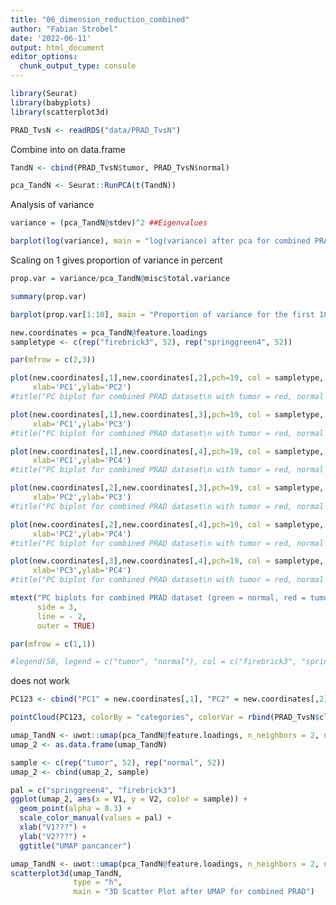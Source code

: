 ```yaml
---
title: "06_dimension_reduction_combined"
author: "Fabian Strobel"
date: '2022-06-11'
output: html_document
editor_options: 
  chunk_output_type: console
---
```


```r
library(Seurat)
library(babyplots)
library(scatterplot3d)
```

```r
PRAD_TvsN <- readRDS("data/PRAD_TvsN")
```

Combine into on data.frame
```r
TandN <- cbind(PRAD_TvsN$tumor, PRAD_TvsN$normal)
```

```r
pca_TandN <- Seurat::RunPCA(t(TandN))
```

Analysis of variance
```r
variance = (pca_TandN@stdev)^2 ##Eigenvalues

barplot(log(variance), main = "log(variance) after pca for combined PRAD dataset", xlab = "PC_i", ylab = "log(variance)")
```

Scaling on 1 gives proportion of variance in percent
```r
prop.var = variance/pca_TandN@misc$total.variance

summary(prop.var)

barplot(prop.var[1:10], main = "Proportion of variance for the first 10 PCs", xlab = "PCs", ylab = "Proportion of variance")
```

```r
new.coordinates = pca_TandN@feature.loadings
sampletype <- c(rep("firebrick3", 52), rep("springgreen4", 52))

par(mfrow = c(2,3))

plot(new.coordinates[,1],new.coordinates[,2],pch=19, col = sampletype,
     xlab='PC1',ylab='PC2')
#title("PC biplot for combined PRAD dataset\n with tumor = red, normal = green")

plot(new.coordinates[,1],new.coordinates[,3],pch=19, col = sampletype,
     xlab='PC1',ylab='PC3')
#title("PC biplot for combined PRAD dataset\n with tumor = red, normal = green")

plot(new.coordinates[,1],new.coordinates[,4],pch=19, col = sampletype,
     xlab='PC1',ylab='PC4')
#title("PC biplot for combined PRAD dataset\n with tumor = red, normal = green")

plot(new.coordinates[,2],new.coordinates[,3],pch=19, col = sampletype,
     xlab='PC2',ylab='PC3')
#title("PC biplot for combined PRAD dataset\n with tumor = red, normal = green")

plot(new.coordinates[,2],new.coordinates[,4],pch=19, col = sampletype,
     xlab='PC2',ylab='PC4')
#title("PC biplot for combined PRAD dataset\n with tumor = red, normal = green")

plot(new.coordinates[,3],new.coordinates[,4],pch=19, col = sampletype,
     xlab='PC3',ylab='PC4')
#title("PC biplot for combined PRAD dataset\n with tumor = red, normal = green")

mtext("PC biplots for combined PRAD dataset (green = normal, red = tumor)",
      side = 3,
      line = - 2,
      outer = TRUE)

par(mfrow = c(1,1))

#legend(50, legend = c("tumor", "normal"), col = c("firebrick3", "springgreen4"), horiz = T, cex = 0.75)
```

does not work
```r
PC123 <- cbind("PC1" = new.coordinates[,1], "PC2" = new.coordinates[,2], "PC3" = new.coordinates[,3])

pointCloud(PC123, colorBy = "categories", colorVar = rbind(PRAD_TvsN$clinical$gender, PRAD_TvsN$clinical$gender))
```

```r
umap_TandN <- uwot::umap(pca_TandN@feature.loadings, n_neighbors = 2, n_components = 2)
umap_2 <- as.data.frame(umap_TandN)

sample <- c(rep("tumor", 52), rep("normal", 52))
umap_2 <- cbind(umap_2, sample)

pal = c("springgreen4", "firebrick3")
ggplot(umap_2, aes(x = V1, y = V2, color = sample)) + 
  geom_point(alpha = 0.3) +
  scale_color_manual(values = pal) +
  xlab("V1???") +
  ylab("V2???") +
  ggtitle("UMAP pancancer")
```

```r
umap_TandN <- uwot::umap(pca_TandN@feature.loadings, n_neighbors = 2, n_components = 3)
scatterplot3d(umap_TandN,
              type = "h",
              main = "3D Scatter Plot after UMAP for combined PRAD")
```
